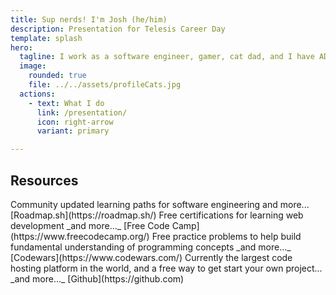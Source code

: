 ```yaml
---
title: Sup nerds! I'm Josh (he/him)
description: Presentation for Telesis Career Day
template: splash
hero:
  tagline: I work as a software engineer, gamer, cat dad, and I have ADHD.
  image:
    rounded: true
    file: ../../assets/profileCats.jpg
  actions:
    - text: What I do
      link: /presentation/
      icon: right-arrow
      variant: primary

---
```



## Resources

<CardGrid stagger>
	<Card title="Roadmap.sh" icon="document">
		Community updated learning paths for software engineering and more...
    [Roadmap.sh](https://roadmap.sh/)
	</Card>
	<Card title="Free Code Camp" icon="open-book" >
		Free certifications for learning web development _and more..._ [Free Code Camp](https://www.freecodecamp.org/)
	</Card>
	<Card title="Codewars" icon="laptop">
    Free practice problems to help build fundamental understanding of programming concepts _and more..._ [Codewars](https://www.codewars.com/)
	</Card>
	<Card title="Github" icon="github">
		Currently the largest code hosting platform in the world, and a free way to get start your own project... _and more..._ [Github](https://github.com)
	</Card>
</CardGrid>
